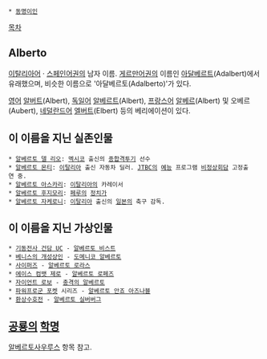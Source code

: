 * [[동명이인]]

[[목차]]
== Alberto ==
[[이탈리아어]] · [[스페인어]]권의 남자 이름. [[게르만어]]권의 이름인 [[아달베르트]](Adalbert)에서 유래했으며, 비슷한 이름으로 '아달베르토(Adalberto)'가 있다.

[[영어]] [[알버트]](Albert), [[독일어]] [[알베르트]](Albert), [[프랑스어]] [[알베르]](Albert) 및 오베르(Aubert), [[네덜란드어]] [[엘버트]](Elbert) 등의 베리에이션이 있다.

== 이 이름을 지닌 실존인물 ==
 * [[알베르토 델 리오]]: [[멕시코]] 출신의 [[종합격투기]] 선수
 * [[알베르토 몬티]]: [[이탈리아]] 출신 자동차 딜러. [[JTBC]]의 [[예능]] 프로그램 [[비정상회담]] 고정출연 중.
 * [[알베르토 아스카리]]: [[이탈리아]]의 카레이서
 * [[알베르토 후지모리]]: [[페루]]의 [[정치가]]
 * [[알베르토 자케로니]]: [[이탈리아]] 출신의 [[일본]]의 축구 감독.


== 이 이름을 지닌 가상인물 ==
 * [[기동전사 건담 UC]] - [[알베르토 비스트]]
 * [[베니스의 개성상인]] - [[도메니코 알베르토]]
 * [[사이퍼즈]] - [[알베르토 로라스]]
 * [[에이스 컴뱃 제로]] - [[알베르토 로페즈]]
 * [[자이언트 로보]] - [[충격의 알베르토]]
 * [[파워프로군 포켓]] 시리즈 - [[알베르토 안죠 아즈나블]]
 * [[환상수호전]] - [[알베르토 실버버그]]

== [[공룡]]의 [[학명]] ==
[[알베르토사우루스]] 항목 참고.
